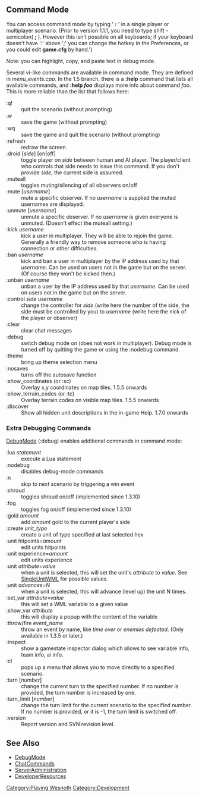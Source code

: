 {{CommandMode/Translations}}
== Command Mode ==

You can access command mode by typing ' ''':''' ' in a single player or multiplayer scenario.
(Prior to version 1.1.1, you need to type shift - semicolon( ''';''' ). However this isn't possible on all keyboards; if your keyboard doesn't have ':' above ';' you can change the hotkey in the Preferences, or you could edit '''game.cfg''' by hand.')

Note: you can highlight, copy, and paste text in debug mode.

Several vi-like commands are available in command mode. They are defined in ''menu_events.cpp''. In the 1.5 branch, there is a ''':help''' command that lists all available commands, and ''':help ''foo''''' displays more info about command ''foo''. This is more reliable than the list that follows here:

;<nowiki>:q!</nowiki>
:quit the scenario (without prompting)
;<nowiki>:w</nowiki>
:save the game (without prompting)
;<nowiki>:wq</nowiki>
:save the game and quit the scenario (without prompting)
;<nowiki>:refresh</nowiki>
:redraw the screen
;<nowiki>:droid</nowiki> [''side''] [on|off]
:toggle player on ''side'' between human and AI player. The player/client who controls that side needs to issue this command. If you don't provide ''side'', the current side is assumed.
;<nowiki>:muteall</nowiki>
:toggles muting/silencing of all observers on/off
;<nowiki>:mute</nowiki> [''username'']
:mute a specific observer. If no ''username'' is supplied the muted usernames are displayed.
;<nowiki>:unmute</nowiki> [''username'']
:unmute a specific observer. If no ''username'' is given everyone is unmuted. (Doesn't effect the muteall setting.)
;<nowiki>:kick</nowiki> ''username''
:kick a user in multiplayer. They will be able to rejoin the game. Generally a friendly way to remove someone who is having connection or other difficulties.
;<nowiki>:ban</nowiki> ''username''
:kick and ban a user in multiplayer by the IP address used by that ''username''. Can be used on users not in the game but on the server. (Of course they won't be kicked then.)
;<nowiki>:unban</nowiki> ''username''
:unban a user by the IP address used by that ''username''. Can be used on users not in the game but on the server.
;<nowiki>:control</nowiki> ''side'' ''username''
:change the controller for ''side'' (write here the number of the side, the side must be controlled by you) to ''username'' (write here the nick of the player or observer)
;<nowiki>:clear</nowiki>
:clear chat messages
;<nowiki>:debug</nowiki>
:switch debug mode on (does not work in multiplayer). Debug mode is turned off by quitting the game or using the :nodebug command.
;<nowiki>:theme</nowiki>
:bring up theme selection menu
;<nowiki>:nosaves</nowiki>
:turns off the autosave function
;<nowiki>:show_coordinates (or :sc)</nowiki>
:Overlay x,y coordinates on map tiles. 1.5.5 onwards
;<nowiki>:show_terrain_codes (or :tc)</nowiki>
:Overlay terrain codes on visible map tiles. 1.5.5 onwards
;<nowiki>:discover</nowiki>
:Show all hidden unit descriptions in the in-game Help. 1.7.0 onwards

===Extra Debugging Commands===
[[DebugMode]] (:debug) enables additional commands in command mode:

;<nowiki>:lua</nowiki> ''statement''
: execute a Lua statement
;<nowiki>:nodebug</nowiki>
:disables debug-mode commands
;<nowiki>:n</nowiki>
:skip to next scenario by triggering a win event
;<nowiki>:shroud</nowiki>
:toggles shroud on/off (implemented since 1.3.10)
;<nowiki>:fog</nowiki>
:toggles fog on/off (implemented since 1.3.10)
;<nowiki>:gold</nowiki> ''amount''
:add ''amount'' gold to the current player's side
;<nowiki>:create</nowiki> ''unit_type''
:create a unit of type specified at last selected hex
;<nowiki>:unit hitpoints=</nowiki>''amount''
:edit units hitpoints
;<nowiki>:unit experience=</nowiki>''amount''
:edit units experience
;<nowiki>:unit</nowiki> ''attribute=value''
:when a unit is selected, this will set the unit's ''attribute'' to ''value''. See [[SingleUnitWML]] for possible values.
;<nowiki>:unit</nowiki> ''advances=N''
: when a unit is selected, this will advance (level up) the unit N times.
;<nowiki>:set_var</nowiki> ''attribute=value''
:this will set a WML variable to a given value
;<nowiki>:show_var</nowiki> ''attribute''
:this will display a popup with the content of the variable
;<nowiki>:throw/fire</nowiki> ''event_name''
:throw an event by name, like ''time over'' or ''enemies defeated''. (Only available in 1.3.5 or later.)
;<nowiki>:inspect</nowiki>
: show a gamestate inspector dialog which allows to see variable info, team info, ai info.
;<nowiki>:cl</nowiki>
:pops up a menu that allows you to move directly to a specified scenario.
;<nowiki>:turn</nowiki> [''number'']
:change the current turn to the specified number. If no number is provided, the turn number is increased by one.
;<nowiki>:turn_limit</nowiki> [''number'']
:change the turn limit for the current scenario to the specified number. If no number is provided, or it is -1, the turn limit is switched off.
;<nowiki>:version</nowiki>
:Report version and SVN revision level.

== See Also ==

* [[DebugMode]]
* [[ChatCommands]]
* [[ServerAdministration]]
* [[DeveloperResources]]

[[Category:Playing Wesnoth]]
[[Category:Development]]

